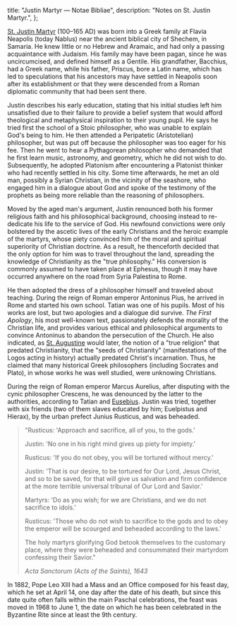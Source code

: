   title: "Justin Martyr — Notae Bibliae",
  description: "Notes on St. Justin Martyr.",
};

<Initial text="Justin Martyr" />

[St. Justin Martyr](/glossary/names#justin) (100–165 AD) was born into a Greek family at Flavia Neapolis (today Nablus) near the ancient biblical city of Shechem, in Samaria. He knew little or no Hebrew and Aramaic, and had only a passing acquaintance with Judaism. His family may have been pagan, since he was uncircumcised, and defined himself as a Gentile. His grandfather, Bacchius, had a Greek name, while his father, Priscus, bore a Latin name, which has led to speculations that his ancestors may have settled in Neapolis soon after its establishment or that they were descended from a Roman diplomatic community that had been sent there.

Justin describes his early education, stating that his initial studies left him unsatisfied due to their failure to provide a belief system that would afford theological and metaphysical inspiration to their young pupil. He says he tried first the school of a Stoic philosopher, who was unable to explain God's being to him. He then attended a Peripatetic (Aristotelian) philosopher, but was put off because the philosopher was too eager for his fee. Then he went to hear a Pythagorean philosopher who demanded that he first learn music, astronomy, and geometry, which he did not wish to do. Subsequently, he adopted Platonism after encountering a Platonist thinker who had recently settled in his city. Some time afterwards, he met an old man, possibly a Syrian Christian, in the vicinity of the seashore, who engaged him in a dialogue about God and spoke of the testimony of the prophets as being more reliable than the reasoning of philosophers.

Moved by the aged man's argument, Justin renounced both his former religious faith and his philosophical background, choosing instead to re-dedicate his life to the service of God. His newfound convictions were only bolstered by the ascetic lives of the early Christians and the heroic example of the martyrs, whose piety convinced him of the moral and spiritual superiority of Christian doctrine. As a result, he thenceforth decided that the only option for him was to travel throughout the land, spreading the knowledge of Christianity as the "true philosophy." His conversion is commonly assumed to have taken place at Ephesus, though it may have occurred anywhere on the road from Syria Palestina to Rome.

He then adopted the dress of a philosopher himself and traveled about teaching. During the reign of Roman emperor Antoninus Pius, he arrived in Rome and started his own school. Tatian was one of his pupils. Most of his works are lost, but two apologies and a dialogue did survive. *The First Apology*, his most well-known text, passionately defends the morality of the Christian life, and provides various ethical and philosophical arguments to convince Antoninus to abandon the persecution of the Church. He also indicated, as [St. Augustine](/people/saints/latin-fathers/augustine-of-hippo) would later, the notion of a "true religion" that predated Christianity, that the "seeds of Christianity" (manifestations of the Logos acting in history) actually predated Christ's incarnation. Thus, he claimed that many historical Greek philosophers (including Socrates and Plato), in whose works he was well studied, were unknowing Christians.

During the reign of Roman emperor Marcus Aurelius, after disputing with the cynic philosopher Crescens, he was denounced by the latter to the authorities, according to Tatian and [Eusebius](/people/scholars/eusebius). Justin was tried, together with six friends (two of them slaves educated by him; Euelpistus and Hierax), by the urban prefect Junius Rusticus, and was beheaded.

> "Rusticus: 'Approach and sacrifice, all of you, to the gods.'
>
> Justin: 'No one in his right mind gives up piety for impiety.'
>
> Rusticus: 'If you do not obey, you will be tortured without mercy.'
>
> Justin: 'That is our desire, to be tortured for Our Lord, Jesus Christ, and so to be saved, for that will give us salvation and firm confidence at the more terrible universal tribunal of Our Lord and Savior.'
>
> Martyrs: 'Do as you wish; for we are Christians, and we do not sacrifice to idols.'
>
> Rusticus: 'Those who do not wish to sacrifice to the gods and to obey the emperor will be scourged and beheaded according to the laws.'
>
> The holy martyrs glorifying God betook themselves to the customary place, where they were beheaded and consummated their martyrdom confessing their Savior."
>
> <cite>*Acta Sanctorum (Acts of the Saints)*, 1643</cite>

In 1882, Pope Leo XIII had a Mass and an Office composed for his feast day, which he set at April 14, one day after the date of his death, but since this date quite often falls within the main Paschal celebrations, the feast was moved in 1968 to June 1, the date on which he has been celebrated in the Byzantine Rite since at least the 9th century.
